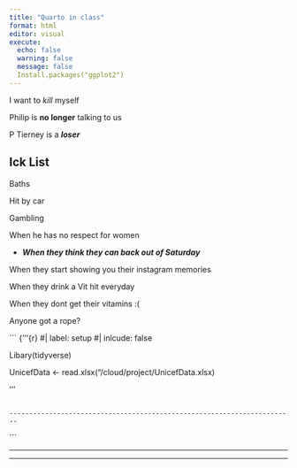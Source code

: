 ```yaml
---
title: "Quarto in class"
format: html
editor: visual
execute:
  echo: false
  warning: false
  message: false
  Install.packages("ggplot2")
---
```


I want to *kill* myself

Philip is **no longer** talking to us

P Tierney is a ***loser***

## Ick List

Baths

Hit by car

Gambling

When he has no respect for women

-   ***When they think they can back out of Saturday***

When they start showing you their instagram memories

When they drink a Vit hit everyday

When they dont get their vitamins :(

Anyone got a rope?

``` {'''{r}
#| label: setup
#| inlcude: false

Libary(tidyverse)

UnicefData <- read.xlsx("/cloud/project/UnicefData.xlsx)

'''
```

------------------------------------------------------------------------

```         
```

------------------------------------------------------------------------

------------------------------------------------------------------------
